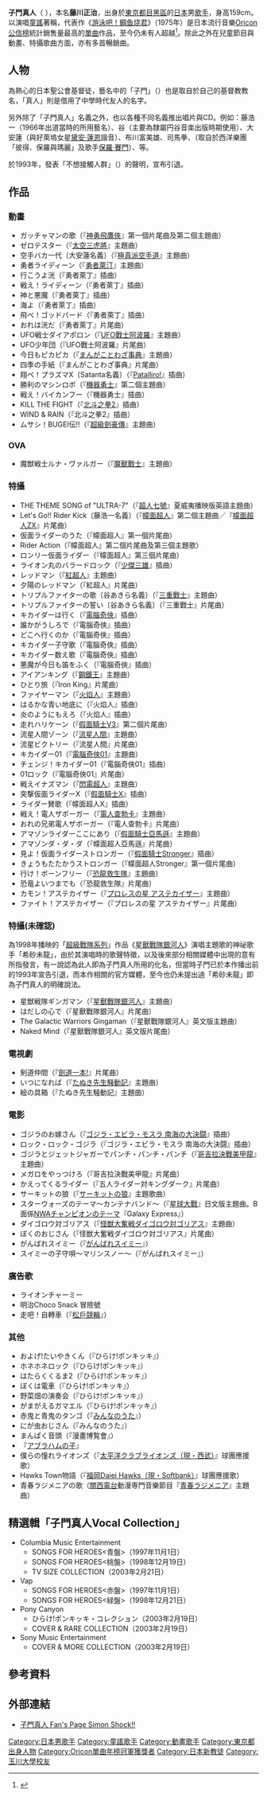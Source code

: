 {{blpsources|time=2019-08-25}}
{{noteTA
|G1=Anime
|1=zh-tw:假面騎士;zh-hk:幪面超人;
|2=zh-tw:機械人超金剛;zh-hk:電腦奇俠;
|3=zh-tw:超金剛01;zh-hk:電腦奇俠01;
|4=zh-tw:假面騎士強人;zh-hk:幪面超人Stronger;
|5=zh-tw:快傑獅子丸;zh-hk:少傑三雄;
}}
{{Infobox Musician
| Name = 子門 真人
| Background = 男歌手
| Birth_name = 藤川 正治
| Alias = 藤 浩一<br/>谷 {{lang|ja|あきら}}<br/>大安 蓮<br/>布川 富美雄<br/>司馬 拳<br/>Peter Simon<br/>Satanta<br />等
| 母校= [[玉川大學|玉川大學]][[文學部|文學部]]英美文學科畢業
| Born = {{birth date and age|1944|1|4}}
|birthplace={{JPN}}[[東京都|東京都]][[目黑區|目黑區]]
| Died = 
| Instrument = 
| Genre = [[動畫歌曲|動畫歌曲]]<br/>[[童謡|童謡]]
| Occupation = [[歌手|歌手]]
| Years_active = 1966年—1993年
| Label = [[古倫美亞音樂娛樂|日本古倫美亞]]<br>[[Vap|Vap]]<br>[[PONY_CANYON|CANYON]]<br>[[日本索尼音樂娛樂|索尼]]<br>[[Victor_Entertainment|Victor]]<br>[[環球音樂_(日本)|環球音樂]]<br>[[EMI音樂日本|東芝EMI]]/[[Youmex|Youmex]]
}}
'''子門真人'''（{{bd|1944年|1月4日|||Masato Shimon}} ），本名'''藤川正治'''，出身於[[東京都|東京都]][[目黑區|目黑區]]的[[日本|日本]]男[[歌手|歌手]]，身高159cm。以演唱[[童謠|童謠]]著稱，代表作《[[游泳吧！鲷鱼烧君|游泳吧！鲷鱼烧君]]》（1975年）是日本流行音樂[[Oricon公信榜|Oricon公信榜]]統計銷售量最高的[[單曲|單曲]]作品，至今仍未有人超越<ref>{{cite web|url=http://contents.oricon.co.jp/news/music/52143/full/|script-title=ja:「およげ！たいやきくん」がギネス認定、再評価の気運高まる|publisher=[[Oricon|Oricon]]|date=2008-02-20|accessdate=2010-11-02|archive-date=2011-10-01|archive-url=https://web.archive.org/web/20111001093643/http://contents.oricon.co.jp/news/music/52143/full/|dead-url=no}}</ref>。除此之外在兒童節目與動畫、特攝歌曲方面，亦有多首暢銷曲。

==人物==
為熱心的日本聖公會基督徒，藝名中的「子門」（{{lang|ja|しもん}}）也是取自於自己的基督教教名，「真人」則是借用了中學時代友人的名字。

另外除了「子門真人」名義之外，也以各種不同名義推出唱片與CD。例如：藤浩一（1966年出道當時的所用藝名）、谷{{lang|ja|あきら}}（主要為隸屬円谷音楽出版時期使用）、大安蓮（與好萊塢女星[[黛安·蓮恩|黛安·蓮恩]]諧音）、布川富美雄、司馬拳、{{lang|ja|ピーター・サイモン}}（取自於西洋樂團「彼得、保羅與瑪麗」及歌手[[保羅·賽門|保羅·賽門]]）、{{lang|ja|サタンタ}}等。

於1993年，發表「不想接觸人群」（{{lang|ja|人間嫌いになった}}）的聲明，宣布引退。

== 作品 ==
=== 動畫 ===
*ガッチャマンの歌（『[[神勇飛鷹俠|神勇飛鷹俠]]』第一個片尾曲及第二個主題曲）
*ゼロテスター（『[[太空三虎將|太空三虎將]]』主題曲）
*空手バカ一代〔大安蓮名義〕（『[[極真派空手道|極真派空手道]]』主題曲）
*勇者ライディーン（『[[勇者萊汀|勇者萊汀]]』主題曲）
*行こうよ洸（『勇者萊丁』插曲）
*戦え！ライディーン（『勇者萊丁』插曲）
*神と悪魔（『勇者萊丁』插曲）
*海よ（『勇者萊丁』插曲）
*飛べ！ゴッドバード（『勇者萊丁』插曲）
*おれは洸だ（『勇者萊丁』片尾曲）
*UFO戦士ダイアポロン（『[[UFO戰士阿波羅|UFO戰士阿波羅]]』主題曲）
*UFO少年団（『UFO戰士阿波羅』片尾曲）
*今日もピカピカ（『[[まんがことわざ事典|まんがことわざ事典]]』主題曲）
*四季の手紙（『まんがことわざ事典』片尾曲）
*翔ベ！プラズマX〔Satanta名義〕（『[[Patalliro!|Patalliro!]]』插曲）
*勝利のマシンロボ（『[[機器勇士|機器勇士]]』第二個主題曲）
*戦え！バイカンフー（『機器勇士』插曲）
*KILL THE FIGHT（『[[北斗之拳|北斗之拳2]]』插曲）
*WIND & RAIN（『北斗之拳2』插曲）
*ムサシ！BUGEI伝!!（『[[超級劍豪傳|超級劍豪傳]]』主題曲）

=== OVA ===
*魔獣戦士ルナ・ヴァルガー（『[[魔獸戰士|魔獸戰士]]』主題曲）

=== 特攝 ===
*THE THEME SONG of "ULTRA-7"（『[[超人七號|超人七號]]』夏威夷播映版英語主題曲）
*Let's Go!! Rider Kick〔藤浩一名義〕（『[[幪面超人|幪面超人]]』第二個主題曲／『[[幪面超人ZX|幪面超人ZX]]』片尾曲）
*仮面ライダーのうた（『幪面超人』第一個片尾曲）
*Rider Action（『幪面超人』第二個片尾曲及第三個主題歌）
*ロンリー仮面ライダー（『幪面超人』第三個片尾曲）
*ライオン丸のバラードロック（『[[少傑三雄|少傑三雄]]』插曲）
*レッドマン（『[[紅超人|紅超人]]』主題曲）
*夕陽のレッドマン（『紅超人』片尾曲）
*トリプルファイターの歌〔谷あきら名義〕（『[[三重戰士|三重戰士]]』主題曲）
*トリプルファイターの誓い〔谷あきら名義〕（『三重戰士』片尾曲）
*キカイダーは行く（『[[電腦奇俠|電腦奇俠]]』插曲）
*誰かがうしろで（『電腦奇俠』插曲）
*どこへ行くのか（『電腦奇俠』插曲）
*キカイダー子守歌（『電腦奇俠』插曲）
*キカイダー数え歌（『電腦奇俠』插曲）
*悪魔が今日も笛をふく（『電腦奇俠』插曲）
*アイアンキング（『[[鋼鐵王|鋼鐵王]]』主題曲）
*ひとり旅（『Iron King』片尾曲）
*ファイヤーマン（『[[火焰人|火焰人]]』主題曲）
*はるかな青い地底に（『火焰人』插曲）
*炎のようにもえろ（『火焰人』插曲）
*走れハリケーン（『[[假面騎士V3|假面騎士V3]]』第二個片尾曲）
*流星人間ゾーン（『[[流星人間|流星人間]]』主題曲）
*流星ビクトリー（『流星人間』片尾曲）
*キカイダー01（『[[電腦奇俠01|電腦奇俠01]]』主題曲）
*チェンジ！キカイダー01（『電腦奇俠01』插曲）
*01ロック（『電腦奇俠01』片尾曲）
*戦えイナズマン（『[[閃電超人|閃電超人]]』主題曲）
*突撃仮面ライダーX（『[[假面騎士X|假面騎士X]]』插曲）
*ライダー賛歌（『幪面超人X』插曲）
*戦え！電人ザボーガー（『[[電人查勃卡|電人查勃卡]]』主題曲）
*おれの兄弟電人ザボーガー（『電人查勃卡』片尾曲）
*アマゾンライダーここにあり（『[[假面騎士亞馬遜|假面騎士亞馬遜]]』主題曲）
*アマゾンダ・ダ・ダ（『幪面超人亞馬遜』片尾曲）
*見よ！仮面ライダーストロンガー（『[[假面騎士Stronger|假面騎士Stronger]]』插曲）
*きょうもたたかうストロンガー（『幪面超人Stronger』第一個片尾曲）
*行け！ボーンフリー（『[[恐龍救生隊|恐龍救生隊]]』主題曲）
*恐竜よいつまでも（『恐龍救生隊』片尾曲）
*カモン！アステカイザー（『[[プロレスの星_アステカイザー|プロレスの星 アステカイザー]]』主題曲）
*ファイト！アステカイザー（『プロレスの星 アステカイザー』片尾曲）

===特攝(未確認)===
為1998年播映的「[[超級戰隊系列|超級戰隊系列]]」作品《[[星獸戰隊銀河人|星獸戰隊銀河人]]》演唱主題歌的神祕歌手「希砂未龍」，由於其演唱時的歌聲特徵，以及後來部分相關媒體中出現的意有所指發言，有一說認為此人即為子門真人所用的化名，但當時子門已於本作播出前的1993年宣告引退，而本作相關的官方媒體，至今也仍未提出過「希砂未龍」即為子門真人的明確說法。
*星獣戦隊ギンガマン（『[[星獸戰隊銀河人|星獸戰隊銀河人]]』主題曲）
*はだしの心で（『星獸戰隊銀河人』片尾曲）
*The Galactic Warriors Gingaman（『星獸戰隊銀河人』英文版主題曲）
*Naked Mind（『星獸戰隊銀河人』英文版片尾曲）

=== 電視劇 ===
*剣道仲間（『[[劍道一本!|劍道一本!]]』片尾曲）
*いつになれば（『[[たぬき先生騒動記|たぬき先生騒動記]]』主題曲）
*絵の具箱（『たぬき先生騒動記』主題曲）

=== 電影 ===
*ゴジラのお嫁さん（『[[ゴジラ・エビラ・モスラ_南海の大決闘|ゴジラ・エビラ・モスラ 南海の大決闘]]』插曲）
*ロック・ロック・ゴジラ（『ゴジラ・エビラ・モスラ 南海の大決闘』插曲）
*ゴジラとジェットジャガーでパンチ・パンチ・パンチ（『[[哥吉拉決戰美甲龍|哥吉拉決戰美甲龍]]』主題曲）
*メガロをやっつけろ（『哥吉拉決戰美甲龍』片尾曲）
*かえってくるライダー（『五人ライダー対キングダーク』片尾曲）
*サーキットの狼（『[[サーキットの狼|サーキットの狼]]』主題歌曲）
*スターウォーズのテーマ～カンテナバンド～（『[[星球大戰|星球大戰]]』日文版主題曲。B面係[[NWA|NWA]]チャンピオンのテーマ『Galaxy Express』）
*ダイゴロウ対ゴリアス（『[[怪獣大奮戦ダイゴロウ対ゴリアス|怪獣大奮戦ダイゴロウ対ゴリアス]]』主題曲）
*ぼくのおじさん（『怪獣大奮戦ダイゴロウ対ゴリアス』片尾曲）
*がんばれスイミー（『[[がんばれスイミー|がんばれスイミー]]』）
*スイミーの子守唄～マリンスノー～（『がんばれスイミー』）

=== 廣告歌 ===
*ライオンチャーミー
*明治Choco Snack 冒險號
*走吧！自轉車（『[[松戶競輪場|松戶競輪]]』）

=== 其他 ===
*およげ!たいやきくん（『ひらけ!ポンキッキ』）
*ホネホネロック（『ひらけ!ポンキッキ』）
*はたらくくるま2（『ひらけ!ポンキッキ』）
*ぼくは電車（『ひらけ!ポンキッキ』）
*野菜畑の演奏会（『ひらけ!ポンキッキ』）
*がまがえるガマエル（『ひらけ!ポンキッキ』）
*赤鬼と青鬼のタンゴ（『[[みんなのうた|みんなのうた]]』）
*にが虫おじさん（『みんなのうた』）
*まんぱく音頭（『漫畫博覧會』）
*『[[アブラハムの子|アブラハムの子]]』
*僕らの憧れライオンズ（『[[西武Lions|太平洋クラブライオンズ（現・西武）]]』球團應援歌）
*Hawks Town物語（『[[福岡Softbank_Hawks|福岡Daiei Hawks（現・Softbank）]]』球團應援歌）
*青春ラジメニアの歌（[[關西電台|關西電台]]動漫専門音樂節目『[[青春ラジメニア|青春ラジメニア]]』主題曲）

== 精選輯「子門真人Vocal Collection」 ==
*Columbia Music Entertainment
**SONGS FOR HEROES<青盤>（1997年11月1日）
**SONGS FOR HEROES<桃盤>（1998年12月19日）
**TV SIZE COLLECTION（2003年2月21日）
*Vap
**SONGS FOR HEROES<赤盤>（1997年11月1日）
**SONGS FOR HEROES<緑盤>（1998年12月21日）
*Pony Canyon
**ひらけ!ポンキッキ・コレクション（2003年2月19日）
**COVER & RARE COLLECTION（2003年2月19日）
*Sony Music Entertainment
**COVER & MORE COLLECTION（2003年2月19日）

==參考資料==
{{reflist}}

==外部連結==
*[https://web.archive.org/web/20120121212035/http://simon.magoo.jp/ 子門真人 Fan's Page Simon Shock!!]

{{Oricon單曲年榜冠軍|1976年}}

{{Authority control}}
{{DEFAULTSORT:Masato Shimon}}
[[Category:日本男歌手|Category:日本男歌手]]
[[Category:童謠歌手|Category:童謠歌手]]
[[Category:動畫歌手|Category:動畫歌手]]
[[Category:東京都出身人物|Category:東京都出身人物]]
[[Category:Oricon單曲年榜冠軍獲獎者|Category:Oricon單曲年榜冠軍獲獎者]]
[[Category:日本新教徒|Category:日本新教徒]]
[[Category:玉川大學校友|Category:玉川大學校友]]